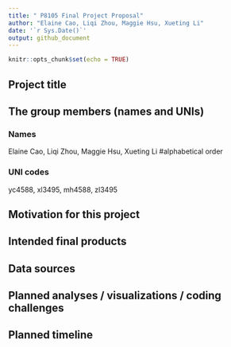 ```yaml
---
title: " P8105 Final Project Proposal"
author: "Elaine Cao, Liqi Zhou, Maggie Hsu, Xueting Li"
date: '`r Sys.Date()`'
output: github_document
---
```


```r
knitr::opts_chunk$set(echo = TRUE)
```
## Project title

## The group members (names and UNIs)
### Names
Elaine Cao, Liqi Zhou, Maggie Hsu, Xueting Li  #alphabetical order 

### UNI codes
yc4588, xl3495, mh4588, zl3495

## Motivation for this project

## Intended final products

## Data sources

## Planned analyses / visualizations / coding challenges

## Planned timeline